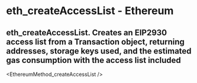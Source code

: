 # eth_createAccessList - Ethereum

## eth_createAccessList. Creates an EIP2930 access list from a Transaction object, returning addresses, storage keys used, and the estimated gas consumption with the access list included


<EthereumMethod_createAccessList />
